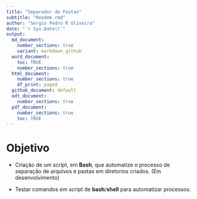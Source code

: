 ```yaml
---
title: "Separador de Pastas"
subtitle: "Readme.rmd"
author: "Sergio Pedro R Oliveira"
date: "`r Sys.Date()`"
output:
  md_document:
    number_sections: true
    variant: markdown_github
  word_document:
    toc: TRUE
    number_sections: true
  html_document:
    number_sections: true
    df_print: paged
  github_document: default
  odt_document:
    number_sections: true
  pdf_document:
    number_sections: true
    toc: TRUE
---
```


\newpage

# Objetivo

- Criação de um script, em **Bash**, que automatize o processo de separação de arquivos e pastas em diretorios criados. (Em desenvolvimento)\

- Testar comandos em script de **bash**/**shell** para automatizar processos.\
